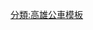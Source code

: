 {{台灣公車路線
|模板名稱=高雄市0路公車
|標誌=
|標誌簡介=
|名稱=高雄市0路公車<small>（鹽埕站 <big>↔</big> 鹽埕站）</small>
|鐵路類別=
|代表色=GREEN
|背景顏色=white
|車站列表=（南路 →）捷運[[鹽埕埔站]] - [[大智路]] - [[大智路|大智路口]] - [[大成街 (高雄市)|大成街口]]([[真愛碼頭]]) - [[高雄女中]] - [[漢神百貨]] - 苓雅市場 - [[自強路 (高雄市)|自強三路口]] - [[中華路 (高雄市)|中華四路口]] - 苓雅國中 - [[忠孝路 (高雄市)|忠孝路口]] - [[高雄市政府|市政大樓]] - [[復華中學]] - [[光華路 (高雄市)|光華路口]] - 廣東一街口 - 長青服務中心 - [[凱旋醫院]] - [[四維一路]] - 福安路口 - 捷運[[五塊厝站]] - [[建國路 (高雄市)|建國一路口]] - 福德市場 - [[憲政路|憲政路口]] - [[大順九如車站|大順陸橋]] - [[建興路車站|樹德家商]] - [[正興國小]] - [[灣子內車站|建工路口]] - [[大順二路]] - 鼎山街口 - [[鼎金國中]] - [[鼎金國小]] - 鼎西里 - 鼎新路 - [[金鼎路]] - [[公車金獅湖站|金獅湖站]] - [[金鼎路]] - 鼎新路 - 鼎西里 - [[鼎金國小]] - [[鼎金國中]] - 和順街口 - [[大統新世紀車站|大統新世紀]] - [[新上國小]] - [[龍華國中車站|慈濟靜思堂]] - [[大順一路]] - 捷運[[凹子底站]] - [[龍德路車站|龍德路口]] - [[中華路 (高雄市)|中華一路口]] - 龍子里 - 變電所 - [[九如路|九如三路口]] - 三民市場 - [[七賢路|七賢二路口]] - [[六合路_(高雄市)|六合二路口]] - 捷運[[市議會站]] - [[台灣銀行]] - [[高雄市立歷史博物館|歷史博物館]] - [[公車鹽埕站|鹽埕站]](捷運[[鹽埕埔站]]) （← 北路）
|備註 =→ 僅去程停靠， ← 僅回程停靠， - 雙邊停靠
}}<noinclude>
[[分類:高雄公車模板]]
</noinclude>